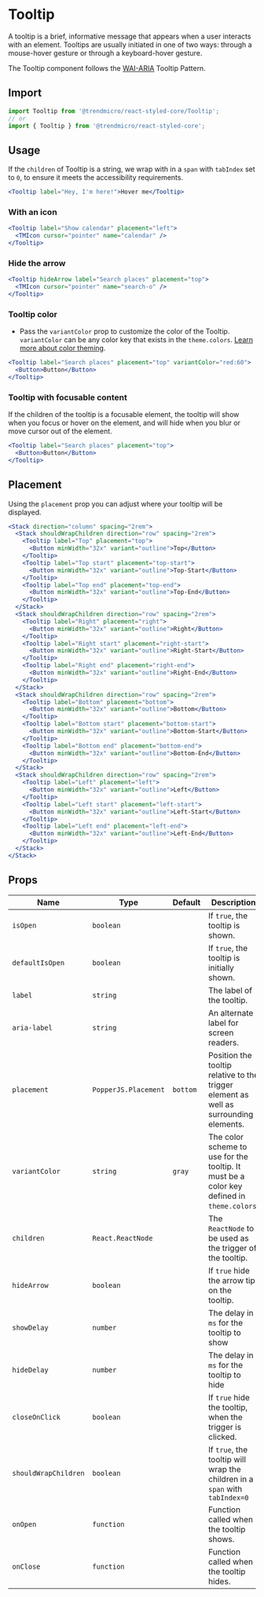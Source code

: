 # Tooltip

A tooltip is a brief, informative message that appears when a user interacts
with an element. Tooltips are usually initiated in one of two ways: through a
mouse-hover gesture or through a keyboard-hover gesture.

The Tooltip component follows the
[WAI-ARIA](https://www.w3.org/TR/wai-aria-practices/#tooltip) Tooltip Pattern.

## Import

```js
import Tooltip from '@trendmicro/react-styled-core/Tooltip';
// or
import { Tooltip } from '@trendmicro/react-styled-core';
```

## Usage

If the `children` of Tooltip is a string, we wrap with in a `span` with
`tabIndex` set to `0`, to ensure it meets the accessibility requirements.

```jsx
<Tooltip label="Hey, I'm here!">Hover me</Tooltip>
```

### With an icon

```jsx
<Tooltip label="Show calendar" placement="left">
  <TMIcon cursor="pointer" name="calendar" />
</Tooltip>
```

### Hide the arrow

```jsx
<Tooltip hideArrow label="Search places" placement="top">
  <TMIcon cursor="pointer" name="search-o" />
</Tooltip>
```

### Tooltip color

* Pass the `variantColor` prop to customize the color of the Tooltip. `variantColor`
can be any color key that exists in the `theme.colors`. [Learn more about color theming](./colors).

```jsx
<Tooltip label="Search places" placement="top" variantColor="red:60">
  <Button>Button</Button>
</Tooltip>
```

### Tooltip with focusable content

If the children of the tooltip is a focusable element, the tooltip will show
when you focus or hover on the element, and will hide when you blur or move
cursor out of the element.

```jsx
<Tooltip label="Search places" placement="top">
  <Button>Button</Button>
</Tooltip>
```

## Placement

Using the `placement` prop you can adjust where your tooltip will be displayed.

```jsx
<Stack direction="column" spacing="2rem">
  <Stack shouldWrapChildren direction="row" spacing="2rem">
    <Tooltip label="Top" placement="top">
      <Button minWidth="32x" variant="outline">Top</Button>
    </Tooltip>
    <Tooltip label="Top start" placement="top-start">
      <Button minWidth="32x" variant="outline">Top-Start</Button>
    </Tooltip>
    <Tooltip label="Top end" placement="top-end">
      <Button minWidth="32x" variant="outline">Top-End</Button>
    </Tooltip>
  </Stack>
  <Stack shouldWrapChildren direction="row" spacing="2rem">
    <Tooltip label="Right" placement="right">
      <Button minWidth="32x" variant="outline">Right</Button>
    </Tooltip>
    <Tooltip label="Right start" placement="right-start">
      <Button minWidth="32x" variant="outline">Right-Start</Button>
    </Tooltip>
    <Tooltip label="Right end" placement="right-end">
      <Button minWidth="32x" variant="outline">Right-End</Button>
    </Tooltip>
  </Stack>
  <Stack shouldWrapChildren direction="row" spacing="2rem">
    <Tooltip label="Bottom" placement="bottom">
      <Button minWidth="32x" variant="outline">Bottom</Button>
    </Tooltip>
    <Tooltip label="Bottom start" placement="bottom-start">
      <Button minWidth="32x" variant="outline">Bottom-Start</Button>
    </Tooltip>
    <Tooltip label="Bottom end" placement="bottom-end">
      <Button minWidth="32x" variant="outline">Bottom-End</Button>
    </Tooltip>
  </Stack>
  <Stack shouldWrapChildren direction="row" spacing="2rem">
    <Tooltip label="Left" placement="left">
      <Button minWidth="32x" variant="outline">Left</Button>
    </Tooltip>
    <Tooltip label="Left start" placement="left-start">
      <Button minWidth="32x" variant="outline">Left-Start</Button>
    </Tooltip>
    <Tooltip label="Left end" placement="left-end">
      <Button minWidth="32x" variant="outline">Left-End</Button>
    </Tooltip>
  </Stack>
</Stack>
```

## Props

| Name                 | Type                 | Default  | Description                                                                                |
| -------------------- | -------------------- | -------- | ------------------------------------------------------------------------------------------ |
| `isOpen`             | `boolean`            |          | If `true`, the tooltip is shown.                                                           |
| `defaultIsOpen`      | `boolean`            |          | If `true`, the tooltip is initially shown.                                                 |
| `label`              | `string`             |          | The label of the tooltip.                                                                  |
| `aria-label`         | `string`             |          | An alternate label for screen readers.                                                     |
| `placement`          | `PopperJS.Placement` | `bottom` | Position the tooltip relative to the trigger element as well as surrounding elements.      |
| `variantColor`       | `string`             | `gray`   | The color scheme to use for the tooltip. It must be a color key defined in `theme.colors`. |
| `children`           | `React.ReactNode`    |          | The `ReactNode` to be used as the trigger of the tooltip.                                  |
| `hideArrow`          | `boolean`            |          | If `true` hide the arrow tip on the tooltip.                                             |
| `showDelay`          | `number`             |          | The delay in `ms` for the tooltip to show                                                  |
| `hideDelay`          | `number`             |          | The delay in `ms` for the tooltip to hide                                                  |
| `closeOnClick`       | `boolean`            |          | If `true` hide the tooltip, when the trigger is clicked.                                   |
| `shouldWrapChildren` | `boolean`            |          | If `true`, the tooltip will wrap the children in a `span` with `tabIndex=0`                |
| `onOpen`             | `function`           |          | Function called when the tooltip shows.                                                    |
| `onClose`            | `function`           |          | Function called when the tooltip hides.                                                    |